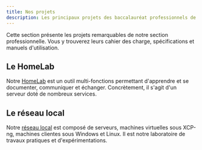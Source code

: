 ```yaml
---
title: Nos projets
description: Les principaux projets des baccalauréat professionnels de Saint-Pierre-et-Miquelon
---
```


Cette section présente les projets remarquables de notre section professionnelle. Vous y trouverez leurs cahier des charge, spécifications et manuels d'utilisation.

## Le HomeLab

Notre [HomeLab](/projets/homelab) est un outil multi-fonctions permettant d'apprendre et se documenter, communiquer et échanger. Concrètement, il s'agit d'un serveur doté de nombreux services.

## Le réseau local

Notre [réseau local](/projets/lan) est composé de serveurs, machines virtuelles sous XCP-ng, machines clientes sous Windows et Linux. Il est notre laboratoire de travaux pratiques et d'expérimentations.